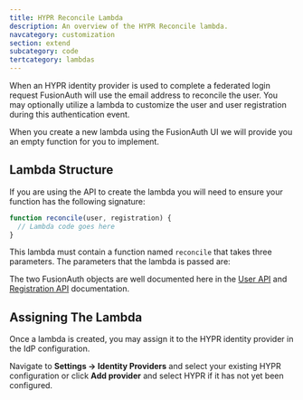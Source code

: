 ```yaml
---
title: HYPR Reconcile Lambda
description: An overview of the HYPR Reconcile lambda.
navcategory: customization
section: extend
subcategory: code
tertcategory: lambdas
---
```


When an HYPR identity provider is used to complete a federated login request FusionAuth will use the email address to reconcile the user. You may optionally utilize a lambda to customize the user and user registration during this authentication event.

When you create a new lambda using the FusionAuth UI we will provide you an empty function for you to implement.

## Lambda Structure

If you are using the API to create the lambda you will need to ensure your function has the following signature:

```javascript
function reconcile(user, registration) {
  // Lambda code goes here
}
```

This lambda must contain a function named `reconcile` that takes three parameters. The parameters that the lambda is passed are:

<ReconcileLambdaUserRegistrationParameters />

The two FusionAuth objects are well documented here in the [User API](/docs/apis/users) and [Registration API](/docs/apis/registrations) documentation.

## Assigning The Lambda

Once a lambda is created, you may assign it to the HYPR identity provider in the IdP configuration.

Navigate to <strong>Settings -> Identity Providers</strong> and select your existing HYPR configuration or click <strong>Add provider</strong> and select HYPR if it has not yet been configured.

